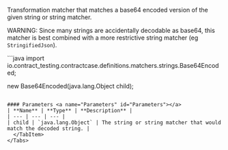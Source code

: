 
Transformation matcher that matches a base64 encoded version of the given string or string matcher.

WARNING: Since many strings are accidentally decodable as base64, this matcher is
best combined with a more restrictive string matcher (eg `StringifiedJson`).

<Tabs groupId="language">
  <TabItem value="java" label="Java">
```java
import io.contract_testing.contractcase.definitions.matchers.strings.Base64Encoded;

new Base64Encoded(java.lang.Object child);
```

#### Parameters <a name="Parameters" id="Parameters"></a>
| **Name** | **Type** | **Description** |
| --- | --- | --- |
| child | `java.lang.Object` | The string or string matcher that would match the decoded string. |
  </TabItem>
</Tabs>
